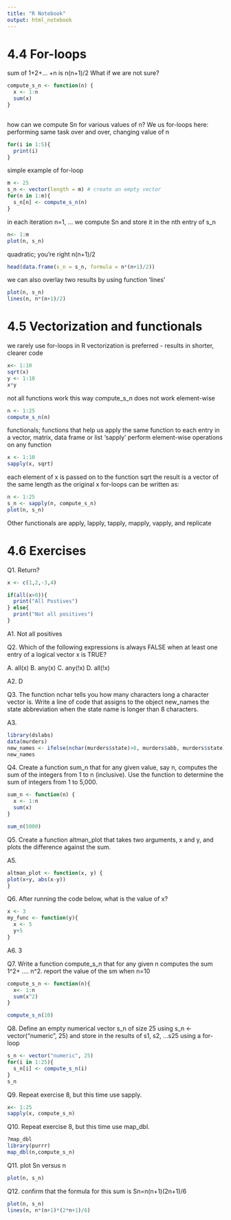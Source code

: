 ```yaml
---
title: "R Notebook"
output: html_notebook
---
```


# 4.4 For-loops

sum of 1+2+... +n is n(n+1)/2
What if we are not sure?

```r
compute_s_n <- function(n) {
  x <- 1:n
  sum(x)
}
  
```

how can we compute Sn for various values of n?
We us for-loops here: performing same task over and over, changing value of n

```r
for(i in 1:5){
  print(i)
}
```

simple example of for-loop

```r
m <- 25
s_n <- vector(length = m) # create an empty vector
for(n in 1:m){
  s_n[n] <- compute_s_n(n)
}
```

in each iteration n=1, ... we compute Sn and store it in the nth entry of s_n

```r
n<- 1:m
plot(n, s_n)
```

quadratic; you're right
n(n+1)/2

```r
head(data.frame(s_n = s_n, formula = n*(n+1)/2))
```

we can also overlay two results by using function 'lines'

```r
plot(n, s_n)
lines(n, n*(n+1)/2)
```

# 4.5 Vectorization and functionals

we rarely use for-loops in R
vectorization is preferred - results in shorter, clearer code

```r
x<- 1:10
sqrt(x)
y <- 1:10
x*y
```

not all functions work this way
compute_s_n does not work element-wise

```r
n <- 1:25
compute_s_n(n)
```

functionals; functions that help us apply the same function to each entry in a vector, matrix, data frame or list
'sapply' perform element-wise operations on any function

```r
x <- 1:10
sapply(x, sqrt)
```

each element of x is passed on to the function sqrt
the result is a vector of the same length as the original x
for-loops can be written as:


```r
n <- 1:25
s_n <- sapply(n, compute_s_n)
plot(n, s_n)
```

Other functionals are apply, lapply, tapply, mapply, vapply, and replicate


# 4.6 Exercises

Q1. Return?  
```r
x <- c(1,2,-3,4)

if(all(x>0)){
  print("All Postives")
} else{
  print("Not all positives")
}
```
A1. Not all positives

Q2. Which of the following expressions is always FALSE when at least one entry of a logical vector x is TRUE?

A. all(x)
B. any(x)
C. any(!x)
D. all(!x)

A2. D

Q3. The function nchar tells you how many characters long a character vector is. Write a line of code that assigns to the object new_names the state abbreviation when the state name is longer than 8 characters.

A3. 
```r
library(dslabs)
data(murders)
new_names <- ifelse(nchar(murders$state)>8, murders$abb, murders$state)
new_names
```

Q4. Create a function sum_n that for any given value, say n, computes the sum of the integers from 1 to n (inclusive). Use the function to determine the sum of integers from 1 to 5,000.

```r
sum_n <- function(n) {
  x <- 1:n
  sum(x) 
}

```

```r
sum_n(5000)
```

Q5. Create a function altman_plot that takes two arguments, x and y, and plots the difference against the sum.

A5. 
```r
altman_plot <- function(x, y) {
plot(x+y, abs(x-y))  
}
```

Q6. After running the code below, what is the value of x?

```r
x <- 3
my_func <- function(y){
  x <- 5
  y+5
}
```

A6. 3

Q7. Write a function compute_s_n that for any given n computes the sum 1^2+ .... n^2. report the value of the sm when n=10

```r
compute_s_n <- function(n){
  x<- 1:n
  sum(x^2)
}
```

```r
compute_s_n(10)
```

Q8. Define an empty numerical vector s_n of size 25 using s_n <- vector("numeric", 25) and store in the results of s1, s2, ...s25 using a for-loop

```r
s_n <- vector("numeric", 25)
for(i in 1:25){
  s_n[i] <- compute_s_n(i)
}
s_n
```

Q9. Repeat exercise 8, but this time use sapply.

```r
x<- 1:25
sapply(x, compute_s_n)
```

Q10. Repeat exercise 8, but this time use map_dbl.

```r
?map_dbl
library(purrr)
map_dbl(n,compute_s_n)
```

Q11. plot Sn versus n

```r
plot(n, s_n)
```

Q12. confirm that the formula for this sum is Sn=n(n+1)(2n+1)/6

```r
plot(n, s_n)
lines(n, n*(n+1)*(2*n+1)/6)
```
